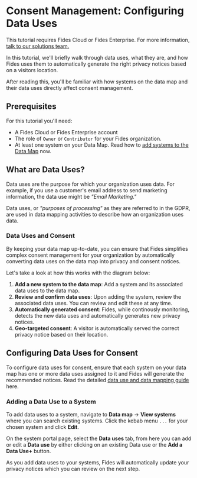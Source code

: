 
# Consent Management: Configuring Data Uses

<TutorialKey duration="5" product="Fides" topic="Consent Management"/>

<Callout emoji=""> This tutorial requires Fides Cloud or Fides Enterprise. For more information, [talk to our solutions team.](https://ethyca.com/book-demo?utm_source=docs-site) </Callout>

In this tutorial, we'll briefly walk through data uses, what they are, and how Fides uses them to automatically generate the right privacy notices based on a visitors location.

After reading this, you'll be familiar with how systems on the data map and their data uses directly affect consent management.

## Prerequisites

For this tutorial you'll need:

* A Fides Cloud or Fides Enterprise account
* The role of `Owner` or `Contributor` for your Fides organization.
* At least one system on your Data Map. Read how to [add systems to the Data Map](/tutorials/data-mapping-adding-systems-manually) now.



## What are Data Uses?

Data uses are the purpose for which your organization uses data. For example, if you use a customer's email address to send marketing information, the data use might be _"Email Marketing."_

Data uses, or _"purposes of processing"_ as they are referred to in the GDPR, are used in data mapping activities to describe how an organization uses data. 

### Data Uses and Consent

By keeping your data map up-to-date, you can ensure that Fides simplifies complex consent management for your organization by automatically converting data uses on the data map into privacy and consent notices. 

Let's take a look at how this works with the diagram below:
<Screenshot img="/docs/assets/img/tutorials/consent-management-uses-to-notices.gif" description="Data Uses converted to Privacy Notices & Consent" />


1. **Add a new system to the data map**: Add a system and its associated data uses to the data map. 
2. **Review and confirm data uses**: Upon adding the system, review the associated data uses. You can review and edit these at any time. 
3. **Automatically generated consent**: Fides, while continously monitoring, detects the new data uses and automatically generates new privacy notices. 
4. **Geo-targeted consent**: A visitor is automatically served the correct privacy notice based on their location. 

## Configuring Data Uses for Consent
To configure data uses for consent, ensure that each system on your data map has one or more data uses assigned to it and Fides will generate the recommended notices. Read the detailed [data use and data mapping guide](/tutorials/data-mapping-data-uses) here.

### Adding a Data Use to a System
To add data uses to a system, navigate to **Data map** → **View systems** where you can search existing systems. Click the kebab menu ```...``` for your chosen system and click **Edit**.

On the system portal page, select the **Data uses** tab, from here you can add or edit a **Data use** by either clicking on an existing Data use or the **Add a Data Use+** button.


As you add data uses to your systems, Fides will automatically update your privacy notices which you can review on the next step.

